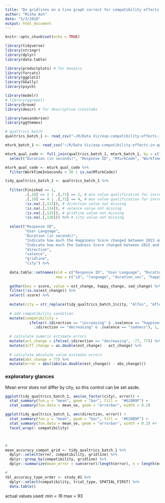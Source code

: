 ```yaml
---
title: "Do gridlines on a line graph correct for compatibility effects in quantitative estimates of change?"
author: "Misha Ash"
date: "5/3/2018"
output: html_document
---
```


```r
knitr::opts_chunk$set(echo = TRUE)

library(tidyverse)
library(stringr)
library(dplyr)
library(data.table)

library(productplots) # for mosaics
library(forcats)
library(ggplot2)
library(GGally)
library(psych)

library(modelr)
# library(ggrepel)
library(broom)
library(descr) # for descriptive crosstabs

library(wesanderson)
library(ggthemes)

```

```r
# qualtrics batch
qualtrics_batch_1 <- read_csv("~/R/Data Viz/exp-compatibility-effects-in-quantitative-estimates-from-a-graph/data/Judging changes_2018-05-04_1623.csv", skip = 1)

mturk_batch_1 <- read_csv("~/R/Data Viz/exp-compatibility-effects-in-quantitative-estimates-from-a-graph/data/Batch_3219791_batch_results_2018-05-04_1623.csv")


```

```r
mturk_qual_code <- full_join(qualtrics_batch_1, mturk_batch_1, by = c("MTurkCode" = "Answer.surveycode")) %>%
  select("Duration (in seconds)", "Response ID", "MTurkCode", "WorkTimeInSeconds") 

mturk_qual_code <- mturk_qual_code %>%
  filter(WorkTimeInSeconds < 30 | is.na(MTurkCode))
```

```r

tidy_qualtrics_batch_1 <- qualtrics_batch_1 %>%
  
  filter(Finished == 1, 
         .[,18] == 2 | .[,71] == 2, # min value qualification for increasing (QID5, QID14)
         .[,19] == 4 | .[,72] == 4, # max value qualification for increasing (QID8, QID15)
         !is.na(.[,123]), # direction value not missing
         !is.na(.[,124]), # valence value not missing
         !is.na(.[,125]), # gridline value not missing
         !is.na(.[,126])) %>% # city value not missing
  
  select("Response ID",
         "User Language",
         "Duration (in seconds)",
         "Indicate how much the Happiness Score changed between 2015 and 2017. - Happiness Score Change", 
         "Indicate how much the Sadness Score changed between 2015 and 2017. - Happiness Score Change", 
         "direction", 
         "valence", 
         "gridline", 
         "city") %>%
  
  data.table::setnames(old = c("Response ID", "User Language", "Duration (in seconds)", "Indicate how much the Happiness Score changed between 2015 and 2017. - Happiness Score Change", "Indicate how much the Sadness Score changed between 2015 and 2017. - Happiness Score Change"), 
                       new = c("id", "language", "duration_sec", "happy_change", "sad_change")) %>%
  
  gather(key = score, value = est_change, happy_change, sad_change) %>%
  filter(!is.na(est_change)) %>%
  select(-score) %>%
  
  mutate(city = str_replace(tidy_qualtrics_batch_1$city, "Alfos", "Aflos")) %>%
  
  # add compatibility condition
  mutate(compatibility = 
           ifelse((.$direction == "increasing" & .$valence == "happiness" |
             .$direction == "decreasing" & .$valence == "sadness"), 1, 0)) %>%
  
  # calculate numeric estimate errors
  mutate(act_change = ifelse(.$direction == "decreasing", -77, 77)) %>%
  mutate(diff_change = as.double(est_change) - act_change) %>%
  
  # calculate absolute value estimate errors
  mutate(abs_change = 77) %>%
  mutate(error = abs((abs(as.double(est_change)) - abs_change)))

```

### exploratory glances

Mean error does not differ by city, so this control can be set aside.
```r
ggplot(tidy_qualtrics_batch_1, aes(as_factor(city), error)) + 
  stat_summary(fun.y = "mean", geom = "bar", fill =  "#628B9F") + 
  stat_summary(fun.data = mean_se, geom = "errorbar", width = 0.2)
```





```r

ggplot(tidy_qualtrics_batch_1, aes(direction, error)) + 
  stat_summary(fun.y = "mean", geom = "bar", fill =  "#628B9F") + 
  stat_summary(fun.data = mean_se, geom = "errorbar", width = 0.2) #+
  facet_wrap(~ compatibility)



# 
mean_accuracy_compat_grid <- tidy_qualtrics_batch_1 %>%
  dplyr::select(error, compatibility, gridline) %>%
  dplyr::group_by(compatibility, gridline) %>%
  dplyr::summarize(mean_error = sum(error)/length(error), n = length(error)) 

#
tbl_accuracy_type_order <- study_01 %>%
  dplyr::select(compatibility, trial_type, SPATIAL_FIRST) %>%
  data.table()


```






actual values used: 
*min = 16
*max = 93

